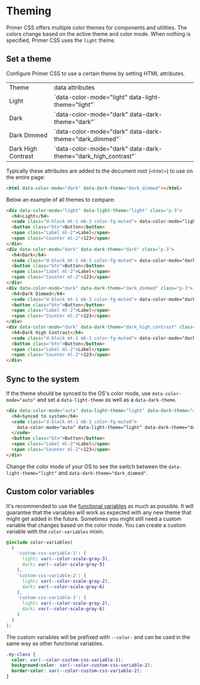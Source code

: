 # Theming

Primer CSS offers multiple color themes for components and utilities. The colors change based on the active theme and color mode. When nothing is specified, Primer CSS uses the `light` theme.

## Set a theme

Configure Primer CSS to use a certain theme by setting HTML attributes.

<table>
  <tr>
    <td>Theme</td>
    <td>data attributes</td>
  </tr>
  <tr>
    <td>Light</td>
    <td>`data-color-mode=&quot;light&quot; data-light-theme=&quot;light&quot;`</td>
  </tr>
  <tr>
    <td>Dark</td>
    <td>`data-color-mode=&quot;dark&quot; data-dark-theme=&quot;dark&quot;`</td>
  </tr>
  <tr>
    <td>Dark Dimmed</td>
    <td>`data-color-mode=&quot;dark&quot; data-dark-theme=&quot;dark_dimmed&quot;`</td>
  </tr>
  <tr>
    <td>Dark High Contrast</td>
    <td>`data-color-mode=&quot;dark&quot; data-dark-theme=&quot;dark_high_contrast&quot;`</td>
  </tr>
</table>

Typically these attributes are added to the document root (`<html>`) to use on the entire page:

```html
<html data-color-mode="dark" data-dark-theme="dark_dimmed"></html>
```

Below an example of all themes to compare:

```html
<div data-color-mode="light" data-light-theme="light" class="p-3">
  <h4>Light</h4>
  <code class="d-block mt-1 mb-3 color-fg-muted"> data-color-mode="light" data-light-theme="light" </code>
  <button class="btn">Button</button>
  <span class="Label ml-2">Label</span>
  <span class="Counter ml-2">123</span>
</div>
<div data-color-mode="dark" data-dark-theme="dark" class="p-3">
  <h4>Dark</h4>
  <code class="d-block mt-1 mb-3 color-fg-muted"> data-color-mode="dark" data-dark-theme="dark" </code>
  <button class="btn">Button</button>
  <span class="Label ml-2">Label</span>
  <span class="Counter ml-2">123</span>
</div>
<div data-color-mode="dark" data-dark-theme="dark_dimmed" class="p-3">
  <h4>Dark Dimmed</h4>
  <code class="d-block mt-1 mb-3 color-fg-muted"> data-color-mode="dark" data-dark-theme="dark_dimmed" </code>
  <button class="btn">Button</button>
  <span class="Label ml-2">Label</span>
  <span class="Counter ml-2">123</span>
</div>
<div data-color-mode="dark" data-dark-theme="dark_high_contrast" class="p-3">
  <h4>Dark High Contrast</h4>
  <code class="d-block mt-1 mb-3 color-fg-muted"> data-color-mode="dark" data-dark-theme="dark_high_contrast" </code>
  <button class="btn">Button</button>
  <span class="Label ml-2">Label</span>
  <span class="Counter ml-2">123</span>
</div>
```

## Sync to the system

If the theme should be synced to the OS's color mode, use `data-color-mode="auto"` and set a `data-light-theme` as well as a `data-dark-theme`.

```html
<div data-color-mode="auto" data-light-theme="light" data-dark-theme="dark_dimmed" class="p-3">
  <h4>Synced to system</h4>
  <code class="d-block mt-1 mb-3 color-fg-muted">
    data-color-mode="auto" data-light-theme="light" data-dark-theme="dark_dimmed"
  </code>
  <button class="btn">Button</button>
  <span class="Label ml-2">Label</span>
  <span class="Counter ml-2">123</span>
</div>
```

Change the color mode of your OS to see the switch between the `data-light-theme="light"` and `data-dark-theme="dark_dimmed"`.

## Custom color variables

It's recommended to use the [functional variables](https://primer.style/primitives/colors#functional-variables) as much as possible. It will guarantee that the variables will work as expected with any new theme that might get added in the future. Sometimes you might still need a custom variable that changes based on the color mode. You can create a custom variable with the `color-variables` mixin.

```css
@include color-variables(
  (
    'custom-css-variable-1': (
      light: var(--color-scale-gray-3),
      dark: var(--color-scale-gray-5)
    ),
    'custom-css-variable-2': (
      light: var(--color-scale-gray-2),
      dark: var(--color-scale-gray-6)
    ),
    'custom-css-variable-3': (
      light: var(--color-scale-gray-2),
      dark: var(--color-scale-gray-6)
    )
  )
);
```

The custom variables will be prefixed with `--color-` and can be used in the same way as other functional variables.

```css
.my-class {
  color: var(--color-custom-css-variable-1);
  background-color: var(--color-custom-css-variable-2);
  border-color: var(--color-custom-css-variable-2);
}
```
